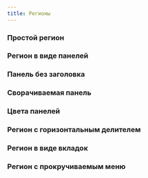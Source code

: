 ```yaml
---
title: Регионы
---
```



### Простой регион
<Sandbox height={120} projectId="uxcomponents_regions_region"/>

### Регион в виде панелей
<Sandbox height="sm" projectId="uxcomponents_regions_panel"/>

### Панель без заголовка
<Sandbox height="sm" projectId="uxcomponents_regions_panel_without_title"/>

### Сворачиваемая панель
<Sandbox height="sm" projectId="uxcomponents_regions_collapsible_panel"/>

### Цвета панелей
<Sandbox projectId="uxcomponents_regions_panel_colors"/>

### Регион с горизонтальным делителем
<Sandbox height={300} projectId="uxcomponents_regions_line"/>

### Регион в виде вкладок
<Sandbox height={250} projectId="uxcomponents_regions_tabs"/>

### Регион с прокручиваемым меню
<Sandbox height={500} projectId="uxcomponents_regions_scrollspy"/>
